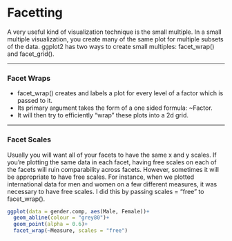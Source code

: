 Facetting
====================
A very useful kind of visualization technique is the small multiple. 
In a small multiple visualization, you create many of the same plot for multiple subsets of the data. 
ggplot2 has two ways to create small multiples: facet_wrap() and facet_grid().

<hr>
### Facet Wraps
- facet_wrap() creates and labels a plot for every level of a factor which is passed to it. 
- Its primary argument takes the form of a one sided formula: ~Factor. 
- It will then try to efficiently "wrap" these plots into a 2d grid.

<hr>
### Facet Scales

Usually you will want all of your facets to have the same x and y scales. If you're plotting the same data in each facet, having free scales on each of the facets will ruin comparability across facets. However, sometimes it will be appropriate to have free scales. For instance, when we plotted international data for men and women on a few different measures, it was necessary to have free scales. I did this by passing scales = "free" to facet_wrap().

```r
ggplot(data = gender.comp, aes(Male, Female))+
  geom_abline(colour = "grey80")+
  geom_point(alpha = 0.6)+
  facet_wrap(~Measure, scales = "free")
```  
